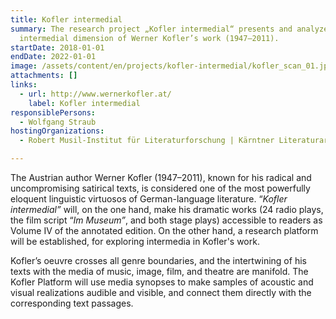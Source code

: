 ```yaml
---
title: Kofler intermedial
summary: The research project „Kofler intermedial“ presents and analyzes on the
  intermedial dimension of Werner Kofler’s work (1947–2011).
startDate: 2018-01-01
endDate: 2022-01-01
image: /assets/content/en/projects/kofler-intermedial/kofler_scan_01.jpg
attachments: []
links:
  - url: http://www.wernerkofler.at/
    label: Kofler intermedial
responsiblePersons:
  - Wolfgang Straub
hostingOrganizations:
  - Robert Musil-Institut für Literaturforschung | Kärntner Literaturarchiv

---
```

The Austrian author Werner Kofler (1947–2011), known for his radical and uncompromising satirical texts, is considered one of the most powerfully eloquent linguistic virtuosos of German-language literature. “_Kofler intermedial”_ will, on the one hand, make his dramatic works (24 radio plays, the film script “_Im Museum”_, and both stage plays) accessible to readers as Volume IV of the annotated edition. On the other hand, a research platform will be established, for exploring intermedia in Kofler's work.

Kofler’s oeuvre crosses all genre boundaries, and the intertwining of his texts with the media of music, image, film, and theatre are manifold. The Kofler Platform will use media synopses to make samples of acoustic and visual realizations audible and visible, and connect them directly with the corresponding text passages.